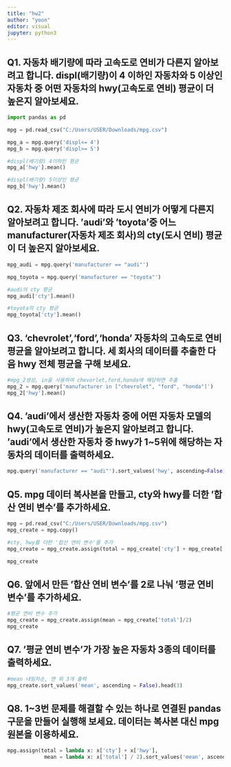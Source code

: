 ```yaml
---
title: "hw2"
author: "yoon"
editor: visual
jupyter: python3
---
```


## Q1. 자동차 배기량에 따라 고속도로 연비가 다른지 알아보려고 합니다. displ(배기량)이 4 이하인 자동차와 5 이상인 자동차 중 어떤 자동차의 hwy(고속도로 연비) 평균이 더 높은지 알아보세요.

```python

import pandas as pd

mpg = pd.read_csv("C:/Users/USER/Downloads/mpg.csv")

mpg_a = mpg.query('displ<= 4')
mpg_b = mpg.query('displ>= 5')

```

```python
#displ(배기량) 4이하인 평균
mpg_a['hwy'].mean()

```

```python
#displ(배기량) 5이상인 평균
mpg_b['hwy'].mean()

```


## Q2. 자동차 제조 회사에 따라 도시 연비가 어떻게 다른지 알아보려고 합니다. 'audi'와 'toyota'중 어느 manufacturer(자동차 제조 회사)의 cty(도시 연비) 평균이 더 높은지 알아보세요.

```python

mpg_audi = mpg.query('manufacturer == "audi"')

mpg_toyota = mpg.query('manufacturer == "toyota"')

```

```python

#audi의 cty 평균
mpg_audi['cty'].mean()

```

```python

#toyota의 cty 평균
mpg_toyota['cty'].mean()

```


## Q3. 'chevrolet','ford','honda' 자동차의 고속도로 연비 평균을 알아보려고 합니다. 세 회사의 데이터를 추출한 다음 hwy 전체 평균을 구해 보세요.

```python

#mpg_2생성, in을 사용하여 chevorlet,ford,honda에 해당하면 추출
mpg_2 = mpg.query('manufacturer in ["chevrolet", "ford", "honda"]')
mpg_2['hwy'].mean()

```

## Q4. 'audi'에서 생산한 자동차 중에 어떤 자동차 모델의 hwy(고속도로 연비)가 높은지 알아보려고 합니다. 'audi'에서 생산한 자동차 중 hwy가 1~5위에 해당하는 자동차의 데이터를 출력하세요.

```python

mpg.query('manufacturer == "audi"').sort_values('hwy', ascending=False).head()

```

## Q5. mpg 데이터 복사본을 만들고, cty와 hwy를 더한 '합산 연비 변수'를 추가하세요.


```python

mpg = pd.read_csv("C:/Users/USER/Downloads/mpg.csv")
mpg_create = mpg.copy()

#cty, hwy를 더한 '합산 연비 변수'를 추가
mpg_create = mpg_create.assign(total = mpg_create['cty'] + mpg_create['hwy'])

mpg_create

```


## Q6. 앞에서 만든 '합산 연비 변수'를 2로 나눠 '평균 연비 변수'를 추가하세요.

```python

#평균 연비 변수 추가
mpg_create = mpg_create.assign(mean = mpg_create['total']/2)
mpg_create

```

## Q7. '평균 연비 변수'가 가장 높은 자동차 3종의 데이터를 출력하세요.

```python
#mean 내림차순, 맨 위 3개 출력
mpg_create.sort_values('mean', ascending = False).head(3)

```

## Q8. 1~3번 문제를 해결할 수 있는 하나로 연결된 pandas 구문을 만들어 실행해 보세요. 데이터는 복사본 대신 mpg 원본을 이용하세요.

```python

mpg.assign(total = lambda x: x['cty'] + x['hwy'],
            mean = lambda x: x['total'] / 2).sort_values('mean', ascending = False).head(3)

```




